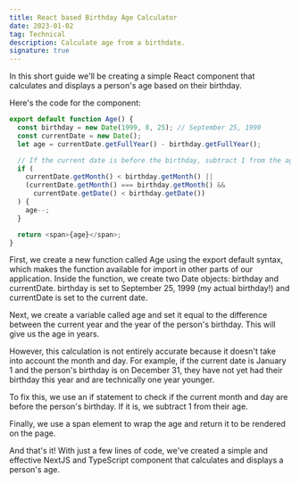 ```yaml
---
title: React based Birthday Age Calculator
date: 2023-01-02
tag: Technical
description: Calculate age from a birthdate.
signature: true
---
```


In this short guide we'll be creating a simple React component that calculates and displays a person's age based on their birthday.

Here's the code for the component:

```js
export default function Age() {
  const birthday = new Date(1999, 8, 25); // September 25, 1999
  const currentDate = new Date();
  let age = currentDate.getFullYear() - birthday.getFullYear();

  // If the current date is before the birthday, subtract 1 from the age
  if (
    currentDate.getMonth() < birthday.getMonth() ||
    (currentDate.getMonth() === birthday.getMonth() &&
      currentDate.getDate() < birthday.getDate())
  ) {
    age--;
  }

  return <span>{age}</span>;
}
```

First, we create a new function called Age using the export default syntax, which makes the function available for import in other parts of our application. Inside the function, we create two Date objects: birthday and currentDate. birthday is set to September 25, 1999 (my actual birthday!) and currentDate is set to the current date.

Next, we create a variable called age and set it equal to the difference between the current year and the year of the person's birthday. This will give us the age in years.

However, this calculation is not entirely accurate because it doesn't take into account the month and day. For example, if the current date is January 1 and the person's birthday is on December 31, they have not yet had their birthday this year and are technically one year younger.

To fix this, we use an if statement to check if the current month and day are before the person's birthday. If it is, we subtract 1 from their age.

Finally, we use a span element to wrap the age and return it to be rendered on the page.

And that's it! With just a few lines of code, we've created a simple and effective NextJS and TypeScript component that calculates and displays a person's age.
